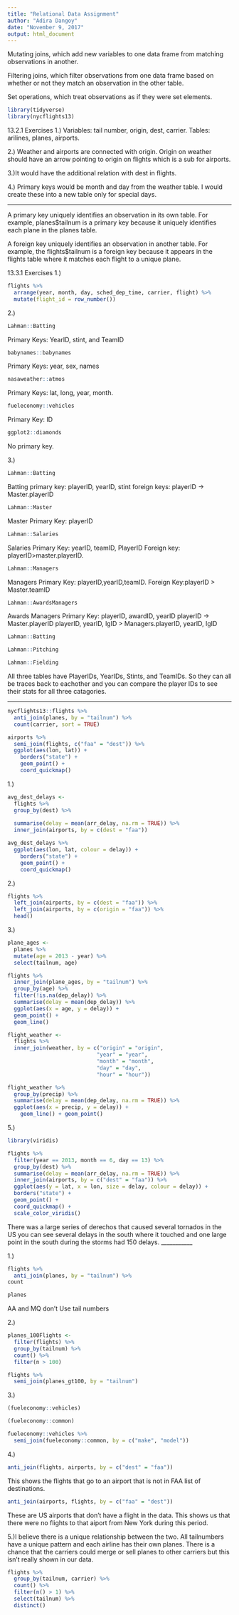 ```yaml
---
title: "Relational Data Assignment"
author: "Adira Dangoy"
date: "November 9, 2017"
output: html_document
---
```

Mutating joins, which add new variables to one data frame from matching observations in another.

Filtering joins, which filter observations from one data frame based on whether or not they match an observation in the other table.

Set operations, which treat observations as if they were set elements.

```r
library(tidyverse)
library(nycflights13)
```
13.2.1 Exercises
1.) Variables: tail number, origin, dest, carrier.
Tables: arilines, planes, airports.

2.) Weather and airports are connected with origin. Origin on weather should have an arrow pointing to origin on flights which is a sub for airports. 

3.)It would have the additional relation with dest in flights.

4.) Primary keys would be month and day from the weather table. I would create these into a new table only for special days.

_________________
A primary key uniquely identifies an observation in its own table. For example, planes$tailnum is a primary key because it uniquely identifies each plane in the planes table.

A foreign key uniquely identifies an observation in another table. For example, the flights$tailnum is a foreign key because it appears in the flights table where it matches each flight to a unique plane.

13.3.1 Exercises
1.) 
```r
flights %>% 
  arrange(year, month, day, sched_dep_time, carrier, flight) %>%
  mutate(flight_id = row_number()) 
```

2.)
```r
Lahman::Batting
```

Primary Keys: YearID, stint, and TeamID

```r
babynames::babynames
```
Primary Keys: year, sex, names

```r
nasaweather::atmos
```
Primary Keys: lat, long, year, month.

```r
fueleconomy::vehicles
```
Primary Key: ID
```r
ggplot2::diamonds
```
No primary key.




3.)
```r
Lahman::Batting
```
Batting
primary key: playerID, yearID, stint
foreign keys:
playerID -> Master.playerID

```r
Lahman::Master
```
Master
Primary Key: playerID

```r
Lahman::Salaries
```
Salaries
Primary Key: yearID, teamID, PlayerID
Foreign key: playerID>master.playerID.

```r
Lahman::Managers
```
Managers
Primary Key: playerID,yearID,teamID.
Foreign Key:playerID > Master.teamID

```r
Lahman::AwardsManagers
```

Awards Managers
Primary Key: playerID, awardID, yearID
playerID -> Master.playerID
playerID, yearID, lgID > Managers.playerID, yearID, lgID

```r
Lahman::Batting
```

```r
Lahman::Pitching
```

```r
Lahman::Fielding
```
All three tables have PlayerIDs, YearIDs, Stints, and TeamIDs. So they can all be traces back to eachother and you can compare the player IDs to see their stats for all three catagories.

__________

```r
nycflights13::flights %>%
  anti_join(planes, by = "tailnum") %>%
  count(carrier, sort = TRUE)
```
```r
airports %>%
  semi_join(flights, c("faa" = "dest")) %>%
  ggplot(aes(lon, lat)) +
    borders("state") +
    geom_point() +
    coord_quickmap()
```
1.)
```r
avg_dest_delays <-
  flights %>%
  group_by(dest) %>%
  
  summarise(delay = mean(arr_delay, na.rm = TRUE)) %>%
  inner_join(airports, by = c(dest = "faa"))

avg_dest_delays %>%
  ggplot(aes(lon, lat, colour = delay)) +
    borders("state") +
    geom_point() +
    coord_quickmap()
```

 2.)
 

```R
flights %>%
  left_join(airports, by = c(dest = "faa")) %>%
  left_join(airports, by = c(origin = "faa")) %>%
  head()
```


3.)

```r
plane_ages <- 
  planes %>%
  mutate(age = 2013 - year) %>%
  select(tailnum, age)

flights %>%
  inner_join(plane_ages, by = "tailnum") %>%
  group_by(age) %>%
  filter(!is.na(dep_delay)) %>%
  summarise(delay = mean(dep_delay)) %>%
  ggplot(aes(x = age, y = delay)) +
  geom_point() +
  geom_line()
```
```r
flight_weather <-
  flights %>%
  inner_join(weather, by = c("origin" = "origin",
                            "year" = "year",
                            "month" = "month",
                            "day" = "day",
                            "hour" = "hour"))

flight_weather %>%
  group_by(precip) %>%
  summarise(delay = mean(dep_delay, na.rm = TRUE)) %>%
  ggplot(aes(x = precip, y = delay)) +
    geom_line() + geom_point()
```


5.)
```r
library(viridis)
```

```r
flights %>%
  filter(year == 2013, month == 6, day == 13) %>%
  group_by(dest) %>%
  summarise(delay = mean(arr_delay, na.rm = TRUE)) %>%
  inner_join(airports, by = c("dest" = "faa")) %>%
  ggplot(aes(y = lat, x = lon, size = delay, colour = delay)) +
  borders("state") +
  geom_point() +
  coord_quickmap() + 
  scale_color_viridis()
```

There was a large series of derechos that caused several tornados in the US you can see several delays in the south where it touched and one large point in the south during the storms had 150 delays.
___________


1.)
```r
flights %>%
  anti_join(planes, by = "tailnum") %>%
count
```
```r
planes
```
AA and MQ don't Use tail numbers

2.)
```r
planes_100Flights <- 
  filter(flights) %>%
  group_by(tailnum) %>%
  count() %>%
  filter(n > 100)

flights %>%
  semi_join(planes_gt100, by = "tailnum")
```

3.)
```r
(fueleconomy::vehicles)
```
```r
(fueleconomy::common)
```

```r
fueleconomy::vehicles %>%
  semi_join(fueleconomy::common, by = c("make", "model"))
```
4.)
  
```r
anti_join(flights, airports, by = c("dest" = "faa"))
```
This shows the flights that go to an airport that is not in FAA list of destinations.
```r
anti_join(airports, flights, by = c("faa" = "dest"))
```

These are US airports that don’t have a flight in the data. This shows us that there were no flights to that aiport from New York during this period.

5.)I believe there is a unique relationship between the two. All tailnumbers have a unique pattern and each airline has their own planes. There is a chance that the carriers could merge or sell planes to other carriers but this isn't really shown in our data.
```r
flights %>%
  group_by(tailnum, carrier) %>%
  count() %>%
  filter(n() > 1) %>%
  select(tailnum) %>%
  distinct()
```


